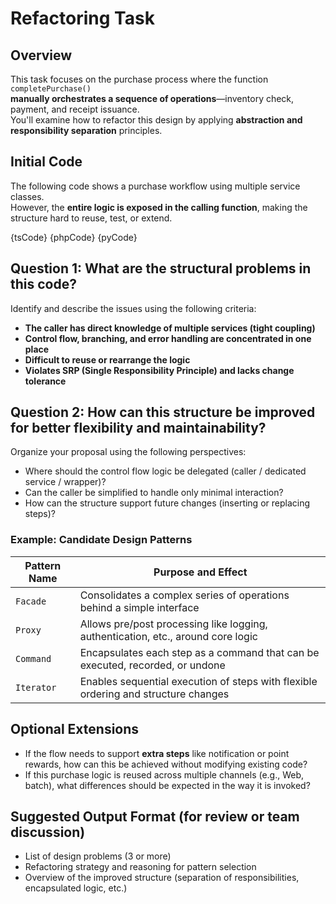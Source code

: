 

# Refactoring Task

## Overview

This task focuses on the purchase process where the function `completePurchase()`  
**manually orchestrates a sequence of operations**—inventory check, payment, and receipt issuance.  
You'll examine how to refactor this design by applying **abstraction and responsibility separation** principles.

## Initial Code

The following code shows a purchase workflow using multiple service classes.  
However, the **entire logic is exposed in the calling function**, making the structure hard to reuse, test, or extend.

<Tabs groupId="language">
  <TabItem value="ts" label="TypeScript">
    <CodeBlock language="ts">{tsCode}</CodeBlock>
  </TabItem>
  <TabItem value="php" label="PHP">
    <CodeBlock language="php">{phpCode}</CodeBlock>
  </TabItem>
  <TabItem value="python" label="Python">
    <CodeBlock language="python">{pyCode}</CodeBlock>
  </TabItem>
</Tabs>

## Question 1: What are the structural problems in this code?

Identify and describe the issues using the following criteria:

- **The caller has direct knowledge of multiple services (tight coupling)**
- **Control flow, branching, and error handling are concentrated in one place**
- **Difficult to reuse or rearrange the logic**
- **Violates SRP (Single Responsibility Principle) and lacks change tolerance**

## Question 2: How can this structure be improved for better flexibility and maintainability?

Organize your proposal using the following perspectives:

- Where should the control flow logic be delegated (caller / dedicated service / wrapper)?
- Can the caller be simplified to handle only minimal interaction?
- How can the structure support future changes (inserting or replacing steps)?

### Example: Candidate Design Patterns

| Pattern Name | Purpose and Effect                                                                 |
| ------------ | ---------------------------------------------------------------------------------- |
| `Facade`     | Consolidates a complex series of operations behind a simple interface              |
| `Proxy`      | Allows pre/post processing like logging, authentication, etc., around core logic   |
| `Command`    | Encapsulates each step as a command that can be executed, recorded, or undone      |
| `Iterator`   | Enables sequential execution of steps with flexible ordering and structure changes |

## Optional Extensions

- If the flow needs to support **extra steps** like notification or point rewards, how can this be achieved without modifying existing code?
- If this purchase logic is reused across multiple channels (e.g., Web, batch), what differences should be expected in the way it is invoked?

## Suggested Output Format (for review or team discussion)

- List of design problems (3 or more)
- Refactoring strategy and reasoning for pattern selection
- Overview of the improved structure (separation of responsibilities, encapsulated logic, etc.)
